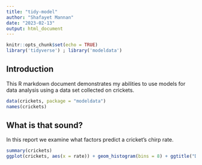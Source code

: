 ```yaml
---
title: "tidy-model"
author: "Shafayet Mannan"
date: "2023-02-13"
output: html_document
---
```


```r
knitr::opts_chunk$set(echo = TRUE)
library('tidyverse') ; library('modeldata')
```

## Introduction

This R markdown document demonstrates my abilities to use models for data analysis using a data set collected on crickets.

```r
data(crickets, package = "modeldata")
names(crickets)
```

## What is that sound?

In this report we examine what factors predict a cricket's chirp rate.

```r
summary(crickets)
ggplot(crickets, aes(x = rate)) + geom_histogram(bins = 8) + ggtitle("Distribution of the chirp rate of crickets") + xlab('Chirp rate (per min.)')
```

